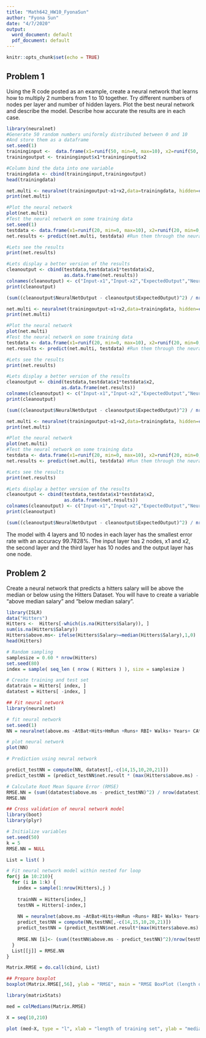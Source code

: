 ```yaml
---
title: "Math642_HW10_FyonaSun"
author: "Fyona Sun"
date: "4/7/2020"
output:
  word_document: default
  pdf_document: default
---
```


```r
knitr::opts_chunk$set(echo = TRUE)
```

## Problem 1

Using the R code posted as an example, create a neural network that learns how to multiply 2 numbers from 1 to 10 together. Try different numbers of nodes per layer and number of hidden layers. Plot the best neural network and describe the model. Describe how accurate the results are in each case.

```r
library(neuralnet)
#Generate 50 random numbers uniformly distributed between 0 and 10
#And store them as a dataframe
set.seed(1)
traininginput <-  data.frame(x1=runif(50, min=0, max=10), x2=runif(50, min=0, max=10))
trainingoutput <- traininginput$x1*traininginput$x2

#Column bind the data into one variable
trainingdata <- cbind(traininginput,trainingoutput)
head(trainingdata)
```
```r
net.multi <- neuralnet(trainingoutput~x1+x2,data=trainingdata, hidden=c(10,10), threshold=0.01,stepmax = 1e16)
print(net.multi)

#Plot the neural network
plot(net.multi)
#Test the neural network on some training data
set.seed(1)
testdata <- data.frame(x1=runif(20, min=0, max=10), x2=runif(20, min=0, max=10))
net.results <- predict(net.multi, testdata) #Run them through the neural network

#Lets see the results
print(net.results)

#Lets display a better version of the results
cleanoutput <- cbind(testdata,testdata$x1*testdata$x2,
                     as.data.frame(net.results))
colnames(cleanoutput) <- c("Input-x1","Input-x2","ExpectedOutput","NeuralNetOutput")
print(cleanoutput)

(sum((cleanoutput$NeuralNetOutput - cleanoutput$ExpectedOutput)^2) / nrow(cleanoutput)) ^ 0.5
```

```r
net.multi <- neuralnet(trainingoutput~x1+x2,data=trainingdata, hidden=c(5,10), threshold=0.01,stepmax = 1e16)
print(net.multi)

#Plot the neural network
plot(net.multi)
#Test the neural network on some training data
testdata <- data.frame(x1=runif(20, min=0, max=10), x2=runif(20, min=0, max=10))
net.results <- predict(net.multi, testdata) #Run them through the neural network

#Lets see the results
print(net.results)

#Lets display a better version of the results
cleanoutput <- cbind(testdata,testdata$x1*testdata$x2,
                    as.data.frame(net.results))
colnames(cleanoutput) <- c("Input-x1","Input-x2","ExpectedOutput","NeuralNetOutput")
print(cleanoutput)

(sum((cleanoutput$NeuralNetOutput - cleanoutput$ExpectedOutput)^2) / nrow(cleanoutput)) ^ 0.5
```

```r
net.multi <- neuralnet(trainingoutput~x1+x2,data=trainingdata, hidden=c(10,5), threshold=0.01,stepmax = 1e16)
print(net.multi)

#Plot the neural network
plot(net.multi)
#Test the neural network on some training data
testdata <- data.frame(x1=runif(20, min=0, max=10), x2=runif(20, min=0, max=10))
net.results <- predict(net.multi, testdata) #Run them through the neural network

#Lets see the results
print(net.results)

#Lets display a better version of the results
cleanoutput <- cbind(testdata,testdata$x1*testdata$x2,
                     as.data.frame(net.results))
colnames(cleanoutput) <- c("Input-x1","Input-x2","ExpectedOutput","NeuralNetOutput")
print(cleanoutput)

(sum((cleanoutput$NeuralNetOutput - cleanoutput$ExpectedOutput)^2) / nrow(cleanoutput)) ^ 0.5
```

The model with 4 layers and 10 nodes in each layer has the smallest error rate with an accuracy 99.7828%. The input layer has 2 nodes, x1 and x2, the second layer and the third layer has 10 nodes and the output layer has one node.

## Problem 2

Create a neural network that predicts a hitters salary will be above the median or below using the Hitters Dataset.  You will have to create a variable “above median salary” and “below median salary”.
```r
library(ISLR)
data("Hitters")
Hitters <-  Hitters[-which(is.na(Hitters$Salary)), ]
sum(is.na(Hitters$Salary))
Hitters$above.ms<- ifelse(Hitters$Salary>=median(Hitters$Salary),1,0)
head(Hitters)
```

```r
# Random sampling
samplesize = 0.60 * nrow(Hitters)
set.seed(80)
index = sample( seq_len ( nrow ( Hitters ) ), size = samplesize )

# Create training and test set
datatrain = Hitters[ index, ]
datatest = Hitters[ -index, ]
```

```r
## Fit neural network 
library(neuralnet)

# fit neural network
set.seed(1)
NN = neuralnet(above.ms ~AtBat+Hits+HmRun +Runs+ RBI+ Walks+ Years+ CAtBat+ CHits+ CHmRun+ CRuns+ CRBI+ CWalks+ PutOuts+ Assists+ Errors, data= datatrain, hidden = 3 , linear.output = F,stepmax = 1e16)

# plot neural network
plot(NN)

# Prediction using neural network

predict_testNN = compute(NN, datatest[,-c(14,15,10,20,21)])
predict_testNN = (predict_testNN$net.result * (max(Hitters$above.ms) - min(Hitters$above.ms))) + min(Hitters$above.ms)

# Calculate Root Mean Square Error (RMSE)
RMSE.NN = (sum((datatest$above.ms - predict_testNN)^2) / nrow(datatest)) ^ 0.5
RMSE.NN

## Cross validation of neural network model
library(boot)
library(plyr)

# Initialize variables
set.seed(50)
k = 5
RMSE.NN = NULL

List = list( )

# Fit neural network model within nested for loop
for(j in 10:210){
  for (i in 1:k) {
    index = sample(1:nrow(Hitters),j )
    
    trainNN = Hitters[index,]
    testNN = Hitters[-index,]
    
    NN = neuralnet(above.ms ~AtBat+Hits+HmRun +Runs+ RBI+ Walks+ Years+ CAtBat+ CHits+ CHmRun+ CRuns+ CRBI+ CWalks+ PutOuts+ Assists+ Errors, trainNN, hidden = 3, linear.output= F)
    predict_testNN = compute(NN,testNN[,-c(14,15,10,20,21)])
    predict_testNN = (predict_testNN$net.result*(max(Hitters$above.ms) - min(Hitters$above.ms))) + min(Hitters$above.ms)
    
    RMSE.NN [i]<- (sum((testNN$above.ms - predict_testNN)^2)/nrow(testNN))^0.5
  }
  List[[j]] = RMSE.NN
}

Matrix.RMSE = do.call(cbind, List)
```

```r
## Prepare boxplot
boxplot(Matrix.RMSE[,56], ylab = "RMSE", main = "RMSE BoxPlot (length of traning set = 65)")

library(matrixStats)

med = colMedians(Matrix.RMSE)

X = seq(10,210)

plot (med~X, type = "l", xlab = "length of training set", ylab = "median RMSE", main = "Variation of RMSE with length of training set")

```

